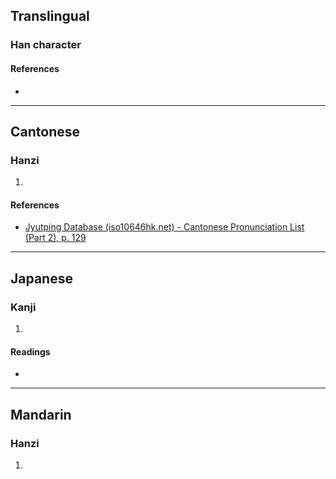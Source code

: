{{character info/new}}
==Translingual==

===Han character===
{{Han char|rn=75|rad=木|as=08|sn=12|four=|canj=DYOK|ids=⿰木夜}}

====References====
* {{Han ref|kx=0534.070|dkj=14970|dj=0922.060|hdz=21236.120|uh=68ED|ud=26861}}

----

==Cantonese==

===Hanzi===
{{yue-hanzi|jyut=[[jik6]]|y=yik6}}

# {{defn|lang=yue|sort=木08}}

====References====
* [http://www.iso10646hk.net/jp/document/download.jsp Jyutping Database (iso10646hk.net) - Cantonese Pronunciation List (Part 2), p. 129]

----

==Japanese==

===Kanji===
{{ja-kanji|grade=|rs=木08}}

# {{defn|lang=ja|sort=木08}}

====Readings====
* {{ja-readings|on=[[えき]] (eki), [[よく]] (yoku)|kun=[[ねむのき]] (nemunoki)}}

----

==Mandarin==

===Hanzi===
{{cmn-hanzi|pin=[[yì]] ([[yi4]])|wg=i<sup>4</sup>}}

# {{defn|lang=cmn|sort=木08}}